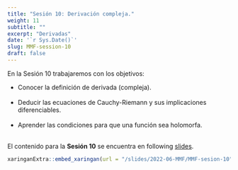 ```yaml
---
title: "Sesión 10: Derivación compleja."
weight: 11
subtitle: ""
excerpt: "Derivadas"
date: '`r Sys.Date()`'
slug: MMF-session-10
draft: false
---
```


En la Sesión 10 trabajaremos con los objetivos: 

 * Conocer la definición de derivada (compleja). <br/><br/>
 * Deducir las ecuaciones de Cauchy-Riemann y sus implicaciones diferenciables. <br/><br/>
 * Aprender las condiciones para que una función sea holomorfa. <br/><br/>
 
El contenido para la **Sesión 10** se encuentra en following [slides](/slides/2022-06-MMF/MMF-sesion-10).

```r
xaringanExtra::embed_xaringan(url = "/slides/2022-06-MMF/MMF-sesion-10", ratio = "4:3")
```